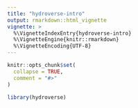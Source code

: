 ```yaml
---
title: "hydroverse-intro"
output: rmarkdown::html_vignette
vignette: >
  %\VignetteIndexEntry{hydroverse-intro}
  %\VignetteEngine{knitr::rmarkdown}
  %\VignetteEncoding{UTF-8}
---
```


```r
knitr::opts_chunk$set(
  collapse = TRUE,
  comment = "#>"
)
```

```r
library(hydroverse)
```
